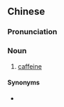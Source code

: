 {{also|咖啡碱}}
==Chinese==
{{zh-forms|s=咖啡碱|type=21}}

===Pronunciation===
{{zh-pron
|m=kāfēijiǎn
|c=gaa3 fe1 gaan2
|cat=n
}}

===Noun===
{{zh-noun}}

# [[caffeine]]

====Synonyms====
* {{zh-l|咖啡因}}